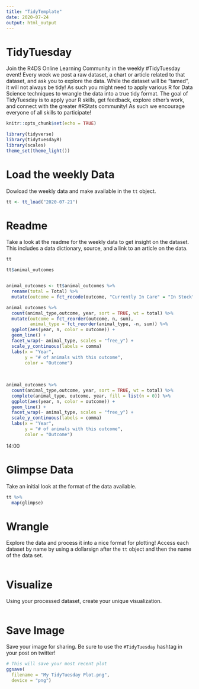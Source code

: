 ```yaml
---
title: "TidyTemplate"
date: 2020-07-24
output: html_output
---
```


# TidyTuesday

Join the R4DS Online Learning Community in the weekly #TidyTuesday event!
Every week we post a raw dataset, a chart or article related to that dataset, and ask you to explore the data.
While the dataset will be “tamed”, it will not always be tidy! As such you might need to apply various R for Data Science techniques to wrangle the data into a true tidy format.
The goal of TidyTuesday is to apply your R skills, get feedback, explore other’s work, and connect with the greater #RStats community!
As such we encourage everyone of all skills to participate!

```r

knitr::opts_chunk$set(echo = TRUE)

library(tidyverse)
library(tidytuesdayR)
library(scales)
theme_set(theme_light())
```

# Load the weekly Data

Dowload the weekly data and make available in the `tt` object.

```r

tt <- tt_load("2020-07-21")

```


# Readme

Take a look at the readme for the weekly data to get insight on the dataset.
This includes a data dictionary, source, and a link to an article on the data.

```r

tt

tt$animal_outcomes


animal_outcomes <- tt$animal_outcomes %>%
  rename(total = Total) %>%
  mutate(outcome = fct_recode(outcome, "Currently In Care" = "In Stock"))

animal_outcomes %>%
  count(animal_type,outcome, year, sort = TRUE, wt = total) %>%
  mutate(outcome = fct_reorder(outcome, n, sum),
         animal_type = fct_reorder(animal_type, -n, sum)) %>%
  ggplot(aes(year, n, color = outcome)) +
  geom_line() +
  facet_wrap(~ animal_type, scales = "free_y") +
  scale_y_continuous(labels = comma)
  labs(x = "Year",
       y = "# of animals with this outcome",
       color = "Outcome")
  
  
  
animal_outcomes %>%
  count(animal_type,outcome, year, sort = TRUE, wt = total) %>% 
  complete(animal_type, outcome, year, fill = list(n = 0)) %>%
  ggplot(aes(year, n, color = outcome)) +
  geom_line() +
  facet_wrap(~ animal_type, scales = "free_y") +
  scale_y_continuous(labels = comma)
  labs(x = "Year",
       y = "# of animals with this outcome",
       color = "Outcome")  

```
14:00

# Glimpse Data

Take an initial look at the format of the data available.

```r

tt %>% 
  map(glimpse)

```

# Wrangle

Explore the data and process it into a nice format for plotting! Access each dataset by name by using a dollarsign after the `tt` object and then the name of the data set.

```r



```


# Visualize

Using your processed dataset, create your unique visualization.

```r


  
```

# Save Image

Save your image for sharing. Be sure to use the `#TidyTuesday` hashtag in your post on twitter! 

```r

# This will save your most recent plot
ggsave(
  filename = "My TidyTuesday Plot.png",
  device = "png")

```
